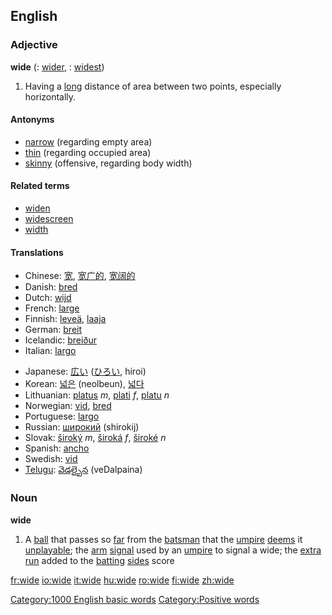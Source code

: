 ==English==

===Adjective===
'''wide'''  ({{compar}}: [[wider]], {{superl}}: [[widest]])
# Having a [[long]] distance of area between two points, especially horizontally.

====Antonyms====
* [[narrow]] (regarding empty area)
* [[thin]] (regarding occupied area) 
* [[skinny]] (offensive, regarding body width)

====Related terms====
*[[widen]]
*[[widescreen]]
*[[width]]

====Translations====
{{top}}
* Chinese: [[宽]], [[宽广的]], [[宽阔的]]
* Danish: [[bred]]
* Dutch: [[wijd]]
* French: [[large]]
* Finnish: [[leveä]], [[laaja]]
* German: [[breit]]
* Icelandic: [[breiður]]
* Italian: [[largo]]
{{mid}}
* Japanese: [[広い]] ([[ひろい]], hiroi)
* Korean: [[넓은]] (neolbeun), [[넓다]]
* Lithuanian: [[platus]] ''m'', [[plati]] ''f'', [[platu]] ''n''
* Norwegian: [[vid]], [[bred]]
* Portuguese: [[largo]]
* Russian: [[широкий]] (shirokij)
* Slovak: [[široký]] ''m'', [[široká]] ''f'', [[široké]] ''n''
* Spanish: [[ancho]]
* Swedish: [[vid]]
* [[Telugu]]: [[వెడల్పైన]] (veDalpaina)
{{bottom}}

===Noun===
'''wide'''
# {{cricket}} A [[ball]] that passes so [[far]] from the [[batsman]] that the [[umpire]] [[deem]]s it [[unplayable]]; the [[arm]] [[signal]] used by an [[umpire]] to signal a wide; the [[extra]] [[run]] added to the [[batting]] [[side]]s score

[[Category:1000 English basic words]]
[[Category:Positive words]]

[[fr:wide]]
[[io:wide]]
[[it:wide]]
[[hu:wide]]
[[ro:wide]]
[[fi:wide]]
[[zh:wide]]